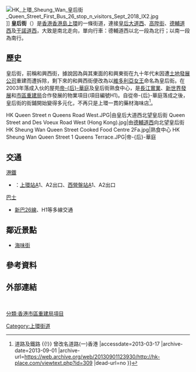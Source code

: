 {{not|域多利皇后街}}
{{Otheruses|皇后街 (消歧義)}}
{{Infobox Hong Kong Road
|中文街道名稱=皇后街
|英文街道名稱=Queen Street
|圖片=HK Sai Ying Pun Queen Street 28 Century 21 Street Sign a.jpg
|圖片寬度=290
|圖片說明=皇后街街牌一景
|路段總長度= 0.3
|行車線數量= 2線單程
|所在地區=[[中西區_(香港)|中西區]][[上環|上環]]
|起點=[[干諾道西|干諾道西]]
|終點=[[皇后大道西|皇后大道西]]
|通車日期=19世紀
|道路舊名資料= 和興西街
}}
[[File:HK_上環_Sheung_Wan_皇后街_Queen_Street_First_Bus_26_stop_n_visitors_Sept_2018_IX2.jpg|thumb]]]]
'''皇后街'''（{{lang-en|Queen Street}}）是[[香港|香港]][[香港島|香港島]][[上環|上環]]的一條街道，連接[[皇后大道西|皇后大道西]]、[[高陞街|高陞街]]、[[德輔道西|德輔道西]]及[[干諾道西|干諾道西]]，大致是南北走向，單向行車：德輔道西以北一段為北行；以南一段為南行。

==歷史==
皇后街，前稱和興西街，據說因為與其東面的和興東街在九十年代末因遭[[土地發展公司|土地發展公司]]重建而遭拆除，剩下來的和興西街便改為以[[維多利亞女王|維多利亞女王]]命名為皇后街。在2003年落成入伙的屋苑[[帝后華庭|帝-{后}-華庭]]及皇后街熟食中心，是[[長江實業|長江實業]]、[[新世界發展|新世界發展]]和[[市區重建局|市區重建局]]合作發展的物業項目(項目編號H1)。自從帝-{后}-華庭落成之後，皇后街的街鋪開始變得多元化，不再只是上環一貫的藥材海味店<ref>{{Cite web |url=http://www.hk-place.com/viewtext.php?id=309 |title=香港地方 {{!}} 道路及鐵路 {{!}} 曾改名道路(一)香港 |accessdate=2013-03-17 |archive-date=2013-09-01 |archive-url=https://web.archive.org/web/20130901123930/http://hk-place.com/viewtext.php?id=309 |dead-url=no }}</ref>。

<gallery widths=140px>
HK Queen Street n Queens Road West.JPG|由皇后大道西北望皇后街
Queen Street and Des Voeux Road West (Hong Kong).jpg|由[[德輔道西|德輔道西]]向北望皇后街
HK Sheung Wan Queen Street Cooked Food Centre 2Fa.jpg|熟食中心
HK Sheung Wan Queen Street 1 Queens Terrace.JPG|帝-{后}-華庭
</gallery>

==交通==
;[[港鐵|港鐵]]
*{{港鐵路線標誌|ISL}}：[[上環站|上環站]]A1、A2出口、[[西營盤站|西營盤站]]A1、A2出口
;[[巴士|巴士]]
*[[新巴26線|新巴26線]]、H1等多線交通

==鄰近景點==
*[[皇后大道|海味街]]

==參考資料==
{{reflist}}

==外部連結==
{{commonscat-inline|Queen Street, Hong Kong}}

<br>
{{HK-trans-stub}}

[[Category:上環街道|Category:上環街道]]
[[分類:香港市區重建局項目|分類:香港市區重建局項目]]